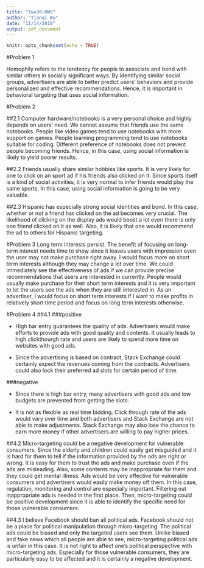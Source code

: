 ```yaml
---
title: "twu38-HW5"
author: "Tianqi Wu"
date: "11/14/2019"
output: pdf_document
---
```


```r
knitr::opts_chunk$set(echo = TRUE)
```

#Problem 1

Homophily refers to the tendency for people to associate and bond with similar others in socially significant ways. By identifying similar social groups, advertisers are able to better predict users' behaviors and provide personalized and effective recommendations. Hence, it is important in behavioral targeting that uses social information.

#Problem 2

##2.1
Computer hardware/notebooks is a very personal choice and highly depends on users' need. We cannot assume that friends use the same notebooks. People like video games tend to use notebooks with more support on games. People learning programming tend to use notebooks suitable for coding. Different preference of notebooks does not prevent people becoming friends. Hence, in this case, using social information is likely to yield poorer results.

##2.2
Friends usually share similar hobbies like sports. It is very likely for one to click on an sport ad if his friends also clicked on it. Since sports itself is a kind of social activities, it is very normal to infer friends would play the same sports. In this case, using social  information is going to be very valuable.

##2.3
Hispanic has especially strong social identities and bond. In this case, whether or not a friend has clicked on the ad becomes very crucial. The likelihood of clicking on the display ads would boost a lot even there is only one friend clicked on it as well. Also, it is likely that one would recommend the ad to others for Hispanic targeting.

#Problem 3
Long term interests persist. The benefit of focusing on long-term interest needs time to show since it leaves users with impression even the user may not make purchase right away. I would focus more on short term interests although they may change a lot over time.  We could immediately see the effectiveness of ads if we can provide precise recommendations that users are interested in currently. People would usually make purchase for their short term interests and it is very important to let the users see the ads when they are still interested in. As an advertiser, I would focus on short term interests if I want to make profits in relatively short time period and focus on long term interests otherwise.

#Problem 4
##4.1
###positive

* High bar entry guarantees the quality of ads. Advertisers would make efforts to provide ads with good quality and contents. It usually leads to high clickthourgh rate and users are likely to spend more time on websites with good ads.

* Since the advertising is based on contract, Stack Exchange could certainly expect the revenues coming from the contracts. Advertisers could also lock their preferred ad slots for certain period of time.

###negative

* Since there is high bar entry, many advertisers with good ads and low budgets are prevented from getting the slots.

* It is not as flexible as real time bidding. Click through rate of the ads would vary over time and both advertisers and Stack Exchange are not able to make adjustments. Stack Exchange may also lose the chance to earn more money if other advertisers are willing to pay higher prices.

##4.2
Micro-targeting could be a negative development for vulnerable consumers. Since the elderly and children could easily get misguided and it is hard for them to tell if the information provided by the ads are right or wrong. It is easy for them to trust the ads and make purchase even if the ads are misleading. Also, some contents may be inappropriate for them and they could get mental illness. 
Ads would be very effective for vulnerable consumers and advertisers would easily make money off them. In this case, regulation, monitoring and control are especially important. Filtering out inappropriate ads is needed in the first place. Then, micro-targeting could be positive development since it is able to identify the specific need for those vulnerable consumers.


##4.3
I believe Facebook should ban all political ads. Facebook should not be a place for political manipulation through micro-targeting. The political ads could be biased and only the targeted users see them. Unlike biased and fake news which all people are able to see, micro-targeting political ads is unfair in this case. It is not right to affect one's political perspective with micro-targeting ads. Especially for those vulnerable consumers, they are particularly easy to be affected and it is certainly a negative development.
